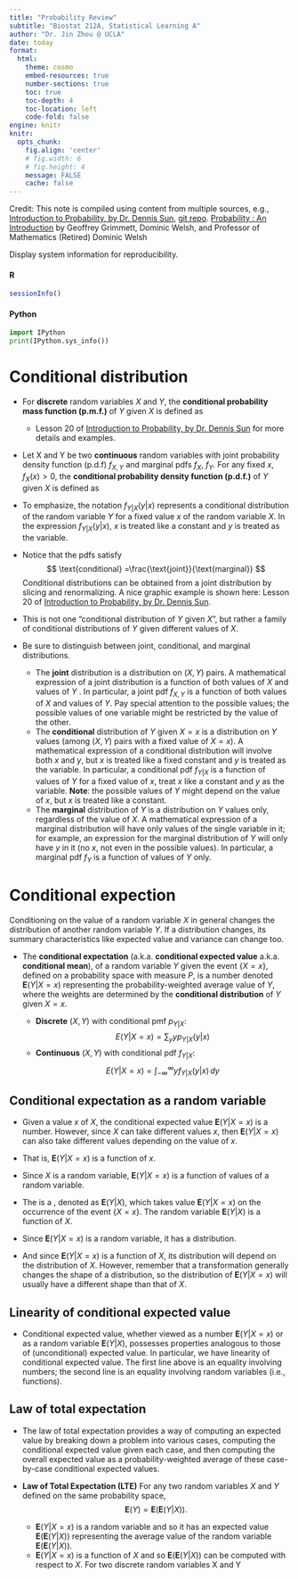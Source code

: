 ```yaml
---
title: "Probability Review"
subtitle: "Biostat 212A, Statistical Learning A"
author: "Dr. Jin Zhou @ UCLA"
date: today
format:
  html:
    theme: cosmo
    embed-resources: true
    number-sections: true
    toc: true
    toc-depth: 4
    toc-location: left
    code-fold: false
engine: knitr
knitr:
  opts_chunk: 
    fig.align: 'center'
    # fig.width: 6
    # fig.height: 4
    message: FALSE
    cache: false
---
```




Credit: This note is compiled using content from multiple sources, e.g., [Introduction to Probability, by Dr. Dennis Sun](https://dlsun.github.io/probability/), [git repo](https://github.com/dlsun/probability). [Probability : An Introduction](https://search.library.ucla.edu/permalink/01UCS_LAL/192ecse/cdi_askewsholts_vlebooks_9780191019937) by
Geoffrey Grimmett, Dominic Welsh, and Professor of Mathematics (Retired) Dominic Welsh



Display system information for reproducibility.

::: {.panel-tabset}

#### R

```r
sessionInfo()
```

#### Python

```python
import IPython
print(IPython.sys_info())
```


:::

#  Conditional distribution

- For **discrete** random variables $X$ and $Y$, the **conditional probability mass function (p.m.f.)** of $Y$ given $X$ is defined as 
\begin{equation}
f_{Y|X}(y|x) \overset{\text{def}}{=} P(Y = y | X = x) = \frac{f(x, y)}{f_X(x)}.
\end{equation}
  + Lesson 20 of [Introduction to Probability, by Dr. Dennis Sun](https://dlsun.github.io/probability/) for more details and examples.


- Let X and Y be two **continuous** random variables with joint probability density function (p.d.f) $f_{X, Y}$ and marginal pdfs $f_X$, $f_Y$.  For any fixed  $x$, $f_X(x)>0$, the **conditional probability density function (p.d.f.)** of $Y$ given $X$ is defined as
\begin{equation}
f_{Y|X}(y|x) \overset{\text{def}}{=} \frac{f(x, y)}{f_X(x)}.
\end{equation}

- To emphasize, the notation $f_{Y|X}(y|x)$ represents a conditional distribution of the random  variable $Y$ for a fixed value $x$ of the random variable $X$. In the expression $f_{Y|X}(y|x)$, $x$ is treated like a constant and $y$ is treated as the variable.

- Notice that the pdfs satisfy
$$
\text{conditional} =\frac{\text{joint}}{\text{marginal}} 
$$
Conditional distributions can be obtained from a joint distribution by slicing and renormalizing. A nice graphic example is shown here: Lesson 20 of [Introduction to Probability, by Dr. Dennis Sun](https://dlsun.github.io/probability/).

- This is not one "conditional distribution of $Y$ given $X$", but rather a family of conditional distributions of $Y$ given different values of $X$.

- Be sure to distinguish between joint, conditional, and marginal distributions. 
  + The **joint** distribution is a distribution on $(X, Y)$ pairs. A mathematical expression of a joint distribution is a function of both values of $X$ and values of $Y$ . In particular, a joint pdf $f_{X, Y}$ is a function of both values of $X$ and values of $Y$. Pay special attention to the possible values; the possible values of one variable might be restricted by the value of the other. 
  + The **conditional** distribution of $Y$ given $X = x$ is a distribution on $Y$ values (among $(X, Y)$ pairs with a fixed value of $X = x$). A mathematical expression of a conditional distribution will involve both $x$ and $y$, but $x$ is treated like a fixed constant and $y$ is treated as the variable. In particular, a conditional pdf $f_{Y|X}$ is a function of values of $Y$ for a fixed value of $x$, treat $x$ like a constant and $y$ as the variable. **Note**: the possible values of $Y$ might depend on the value of $x$, but $x$ is treated like a constant. 
  + The **marginal** distribution of $Y$ is a distribution on $Y$ values only, regardless of the value of $X$. A mathematical expression of a marginal distribution will have only values of the single variable in it; for example, an expression for the marginal distribution of $Y$ will only have $y$ in it (no $x$, not even in the possible values). In particular, a marginal pdf $f_Y$ is a function of values of $Y$ only.

# Conditional expection 
Conditioning on the value of a random variable $X$ in general changes the distribution of another random variable $Y$. If a distribution changes, its summary characteristics like expected value and variance can change too.

- The **conditional expectation**  (a.k.a. **conditional expected value** a.k.a. **conditional mean**), of a random variable $Y$ given the event $\{X = x\}$, defined on a probability space with measure $P$, is a number denoted $\mathbf{E}(Y|X = x)$ representing the probability-weighted average value of $Y$, where the weights are determined by the **conditional distribution** of $Y$ given $X = x$.

  + $\textbf{Discrete}$ $(X, Y)$ with conditional pmf $p_{Y|X}$: 
$$ 
E(Y|X = x) = \sum_{y} y p_{Y|X} (y|x) 
$$
  + $\textbf{Continuous}$ $(X, Y)$ with conditional pdf $f_{Y|X}$:
$$
E(Y|X = x) = \int_{-\infty}^{\infty} y f_{Y|X} (y|x) \, dy 
$$

##  Conditional expectation  as a random variable
- Given a value $x$ of $X$, the conditional expected value $\mathbf{E}( Y | X = x)$ is a number. However, since $X$ can take different values $x$, then $\mathbf{E}(Y | X = x)$ can also take different values depending on the value of $x$. 
- That is, $\mathbf{E}( Y | X = x)$ is a function of $x$. 
- Since $X$ is a random variable, $\mathbf{E}( Y | X = x)$ is a function of values of a random variable.

- The \textit{conditional expectation of  $Y$ given $X$} is a \textit{random variable}, denoted as $\textbf{E}(Y|X)$, which takes value $\textbf{E}(Y|X = x)$ on the occurrence of the event $\{X = x\}$. The random variable $\textbf{E}(Y|X)$ is a function of $X$.

- Since $\mathbf{E}( Y | X = x)$ is a random variable, it has a distribution. 

- And since $\mathbf{E}( Y | X = x)$ is a function of $X$, its distribution will depend on the distribution of $X$. However, remember that a transformation generally changes the shape of a distribution, so the distribution of $\mathbf{E}( Y | X = x)$ will usually have a different shape than that of $X$.

## Linearity of conditional expected value

- Conditional expected value, whether viewed as a number $\mathbf{E}( Y | X = x)$ or as a random variable $\mathbf{E}(Y|X)$, possesses properties analogous to those of (unconditional) expected value. In particular, we have linearity of conditional expected value.
\begin{align*}
\mathbf{E}(a_1Y_1 + \ldots + a_nY_n | X = x) & = a_1\mathbf{E}(Y_1 | X = x) + \ldots + a_nE(Y_n | X = x)
\mathbf{E}(a_1Y_1 + \ldots + a_nY_n | X) & = a_1\mathbf{E}(Y_1 | X = x) + \ldots + a_nE(Y_n | X)
\end{align*}
The first line above is an equality involving numbers; the second line is an equality involving random variables (i.e., functions).

## Law of total expectation 
- The law of total expectation provides a way of computing an expected value by breaking down a problem into various cases, computing the conditional expected value given each case, and then computing the overall expected value as a probability-weighted average of these case-by-case conditional expected values.

- **Law of Total Expectation (LTE)** For any two random variables $X$ and $Y$ defined on the same probability space, 
$$
\mathbf{E}(Y) = \mathbf{E}(\mathbf{E}(Y|X)). 
$$
  + $\mathbf{E}( Y | X = x)$ is a random variable and so it has an expected value $\mathbf{E}(\mathbf{E}(Y|X))$ representing the average value of the random variable $\mathbf{E}(\mathbf{E}(Y|X))$. 
  + $\mathbf{E}( Y | X = x)$ is a function of $X$ and so $\mathbf{E}(\mathbf{E}(Y|X))$ can be computed with respect to $X$. For two discrete random variables X and Y
\begin{align*}
\mathbf{E}(\mathbf{E}(Y|X)) & = \sum_{x} \mathbf{E}(Y|X = x) P(X = x)\\
& = \sum_{x} \sum_{y} y p_{Y|X} (y|x) P(X = x)\\
& = \sum_{x} \sum_{y} y p_{X,Y} (x, y)\\
& = \sum_{y} y\sum_{x} p_{X,Y} (x, y)\\
& = \sum_{y} y p_{Y} (y)\\
& = \mathbf{E}(Y)
\end{align*}


